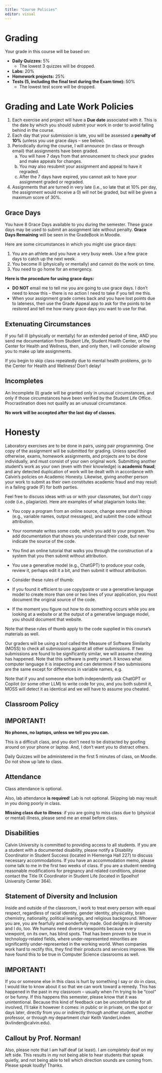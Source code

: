 ```yaml
---
title: "Course Policies"
editor: visual
---
```


# Grading {.unnumbered}

Your grade in this course will be based on:

-   **Daily Quizzes:** 5%
    -   The lowest 3 quizzes will be dropped.
-   **Labs:** 20%
-   **Homework projects:** 25%
-   **Tests (5, including the final test during the Exam time):** 50%
    -   The lowest test score will be dropped.

# Grading and Late Work Policies {.unnumbered}

1.  Each exercise and project will have a **Due date** associated with it. This is the date by which you should submit your work in order to avoid falling behind in the course.
2.  Each day that your submission is late, you will be assessed a **penalty of 10%** (unless you use grace days -- see below).
3.  Periodically during the course, I will announce (in class or through email) that assignments have been graded.
    a.  You will have 7 days from that announcement to check your grades and make appeals for changes. <!-- // Appeals are made through the GradeBoost Appeal app: https://gradeboost.cs.calvin.edu.  -->
    b.  You may also resubmit your assignment and appeal to have it regraded. <!-- Again, use the GradeBoost Appeal app.  -->
    c.  After the 7 days have expired, you cannot ask to have your assignment graded or regraded.
4.  Assignments that are turned in very late (i.e., so late that at 10% per day, the assignment would receive a 0) will not be graded, but will be given a maximum score of 30%.

## Grace Days {.unnumbered}

You have 8 Grace Days available to you during the semester. These grace days may be used to submit an assignment late without penalty. **Grace Days Remaining** will be seen in the GradeBook in Moodle.

Here are some circumstances in which you might use grace days:

1.  You are an athlete and you have a very busy week. Use a few grace days to catch up the next week.
2.  You become ill (physically or mentally) and cannot do the work on time.
3.  You need to go home for an emergency.

**Here is the procedure for using grace days:**

-   **DO NOT** email me to tell me you are going to use grace days. I don't need to know this -- there is no action I need to take if you tell me this.
-   When your assignment grade comes back and you have lost points due to lateness, then use the Grade Appeal app to ask for the points to be restored and tell me how many grace days you want to use for that.

## Extenuating Circumstances {.unnumbered}

If you fall ill (physically or mentally) for an extended period of time, AND you send me documentation from Student Life, Student Health Center, or the Center for Health and Wellness, then, and only then, I will consider allowing you to make up late assignments.

If you begin to skip class repeatedly due to mental health problems, go to the Center for Health and Wellness! Don't delay!

## Incompletes

An Incomplete (I) grade will be granted only in unusual circumstances, and only if those circumstances have been verified by the Student Life Office. Procrastination does not qualify as an unusual circumstance.

**No work will be accepted after the last day of classes.**

# Honesty {.unnumbered}

Laboratory exercises are to be done in pairs, using pair programming. One copy of the assignment will be submitted for grading. Unless specified otherwise, exams, homework assignments, and projects are to be done individually, and must consist of your own original work. Submitting another student's work as your own (even with their knowledge) is **academic fraud**; and any detected duplication of work will be dealt with in accordance with Calvin's policies on Academic Honesty. Likewise, giving another person your work to submit as their own constitutes academic fraud and may result in a failing grade (F) for both parties.

Feel free to discuss ideas with us or with your classmates, but don’t copy code (i.e., plagiarize). Here are examples of what plagiarism looks like:

-   You copy a program from an online source, change some small things (e.g., variable names, output messages), and submit the code without attribution.

-   Your roommate writes some code, which you add to your program. You add documentation that shows you understand their code, but never indicate the source of the code.

-   You find an online tutorial that walks you through the construction of a system that you then submit without attribution.

-   You use a generative model (e.g., ChatGPT) to produce your code, review it, perhaps edit it a bit, and then submit it without attribution.

-   Consider these rules of thumb:

-   If you found it efficient to use copy/paste or use a generative language model to create more than one or two lines of your application, you must document the original source of the code.

-   If the moment you figure out how to do something occurs while you are looking at a website or at the output of a generative language model, you should document that website.

Note that these rules of thumb apply to the code supplied in this course’s materials as well.

Our graders will be using a tool called the Measure of Software Similarity (MOSS) to check all submissions against all other submissions. If two submissions are found to be significantly similar, we will assume cheating has happened. Note that this software is pretty smart. It knows what computer language it is inspecting and can determine if two submissions are the same except for differences in variable names, e.g.

Note that if you and someone else both independently ask ChatGPT or Copilot (or some other LLM) to write code for you, and you both submit it, MOSS will detect it as identical and we will have to assume you cheated.

## Classroom Policy

::: callout-important
## IMPORTANT!

**No phones, no laptops, unless we tell you you can.**
:::

This is a difficult class, and you don't need to be distracted by goofing around on your phone or laptop. And, I don't want you to distract others.

Daily Quizzes will be administered in the first 5 minutes of class, on Moodle. Do not show up late to class.

## Attendance

Class attendance is optional.

Also, lab attendance **is required**! Lab is not optional. Skipping lab may result in you doing poorly in class.

**Missing class due to illness**: if you are going to miss class due to (physical or mental) illness, please send me an email before class.

## Disabilities

Calvin University is committed to providing access to all students. If you are a student with a documented disability, please notify a Disability Coordinator in Student Success (located in Hiemenga Hall 227) to discuss necessary accommodations. If you have an accommodation memo, please come talk to me in the first two weeks of class. If you are a student needing reasonable modifications for pregnancy and related conditions, please contact the Title IX Coordinator in Student Life (located in Spoelhof University Center 364).

## Statement of Diversity and Inclusion

Inside and outside of the classroom, I work to treat every person with equal respect, regardless of racial identity, gender identity, physicality, brain chemistry, nationality, political leanings, and religious background. Whoever you are, you are fearfully and wonderfully made. God delights in diversity and I do, too. We humans need diverse viewpoints because every viewpoint, on its own, has blind spots. That has been proven to be true in technology-related fields, where under-represented minorities are significantly under-represented in the working world. When companies work hard to rectify this, they find their products and services improve. We have found this to be true in Computer Science classrooms as well.

::: callout-important
## IMPORTANT!

If you or someone else in this class is hurt by something I say or do in class, I would like to know about it so that we can work toward a remedy. This has happened in the past in my classroom -- usually when I'm trying to be "cool" or be funny. If this happens this semester, please know that it was unintentional. Because this kind of feedback can be uncomfortable for all involved, I’ll take it however it comes: in public or in private, on the spot or days later, directly from you or indirectly through another student, another professor, or through my department chair Keith VanderLinden (kvlinden\@calvin.edu).
:::

::: callout-caution
## Callout by Prof. Norman!

Also, please note that I am half deaf (at least). I am completely deaf on my left side. This results in my not being able to hear students that speak quietly, and not being able to tell which direction sounds are coming from. Please speak loudly! Thanks.
:::